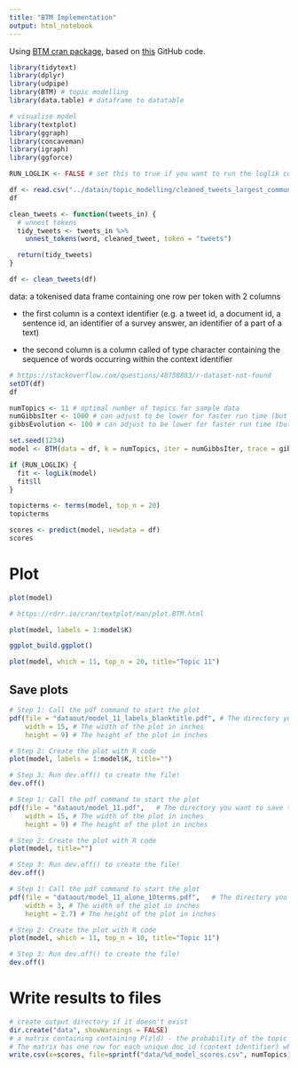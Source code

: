 ```yaml
---
title: "BTM Implementation"
output: html_notebook
---
```


Using [BTM cran package](https://cran.r-project.org/web/packages/BTM/BTM.pdf), based on [this](https://github.com/bnosac/BTM) GitHub code.

```r
library(tidytext)
library(dplyr)
library(udpipe)
library(BTM) # topic modelling
library(data.table) # dataframe to datatable

# visualise model
library(textplot)
library(ggraph)
library(concaveman)
library(igraph)
library(ggforce)
```

```r
RUN_LOGLIK <- FALSE # set this to true if you want to run the loglik code again
```

```r
df <- read.csv("../datain/topic_modelling/cleaned_tweets_largest_community_btm.csv")
df
```
```r
clean_tweets <- function(tweets_in) {
  # unnest tokens
  tidy_tweets <- tweets_in %>% 
    unnest_tokens(word, cleaned_tweet, token = "tweets")

  return(tidy_tweets)
}

df <- clean_tweets(df)
```


data: a tokenised data frame containing one row per token with 2 columns

* the first column is a context identifier (e.g. a tweet id, a document id, a sentence id, an identifier of a survey answer, an identifier of a part of a text)

* the second column is a column called of type character containing the sequence of words occurring within the context identifier

```r
# https://stackoverflow.com/questions/48758883/r-dataset-not-found
setDT(df)
df
```

```r
numTopics <- 11 # optimal number of topics for sample data
numGibbsIter <- 1000 # can adjust to be lower for faster run time (but less accuracy)
gibbsEvolution <- 100 # can adjust to be lower for faster run time (but less accuracy)
```

```r
set.seed(1234)
model <- BTM(data = df, k = numTopics, iter = numGibbsIter, trace = gibbsEvolution)
```

```r
if (RUN_LOGLIK) {
  fit <- logLik(model)
  fit$ll
}
```

```r
topicterms <- terms(model, top_n = 20)
topicterms
```

```r
scores <- predict(model, newdata = df)
scores
```

# Plot
```r
plot(model)
```

```r
# https://rdrr.io/cran/textplot/man/plot.BTM.html

plot(model, labels = 1:model$K)
```

```r
ggplot_build.ggplot()
```

```r
plot(model, which = 11, top_n = 20, title="Topic 11")
```

## Save plots
```r
# Step 1: Call the pdf command to start the plot
pdf(file = "dataout/model_11_labels_blanktitle.pdf", # The directory you want to save the file in
    width = 15, # The width of the plot in inches
    height = 9) # The height of the plot in inches

# Step 2: Create the plot with R code
plot(model, labels = 1:model$K, title="")

# Step 3: Run dev.off() to create the file!
dev.off()
```

```r
# Step 1: Call the pdf command to start the plot
pdf(file = "dataout/model_11.pdf",   # The directory you want to save the file in
    width = 15, # The width of the plot in inches
    height = 9) # The height of the plot in inches

# Step 2: Create the plot with R code
plot(model, title="") 

# Step 3: Run dev.off() to create the file!
dev.off()
```

```r
# Step 1: Call the pdf command to start the plot
pdf(file = "dataout/model_11_alone_10terms.pdf",   # The directory you want to save the file in
    width = 3, # The width of the plot in inches
    height = 2.7) # The height of the plot in inches

# Step 2: Create the plot with R code
plot(model, which = 11, top_n = 10, title="Topic 11")

# Step 3: Run dev.off() to create the file!
dev.off()
```


# Write results to files
```r
# create output directory if it doesn't exist
dir.create("data", showWarnings = FALSE)
# a matrix containing containing P(z|d) - the probability of the topic given the biterms.
# The matrix has one row for each unique doc_id (context identifier) which contains words part of the dictionary of the BTM model and has K columns, one for each topic.
write.csv(x=scores, file=sprintf("data/%d_model_scores.csv", numTopics))
```








